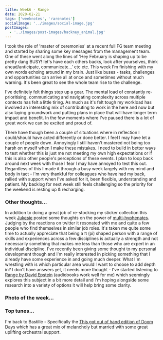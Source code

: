 ```yaml
---
title: Week6 - Range
date: 2020-02-21
tags: ['weeknotes', 'rarenotes']
socialImage: '../images/social-image.jpg'
postImages:
  - '../images/post-images/hackney_animal.jpg'
---
```



I took the role of 'master of ceremonies' at a recent full FG team meeting and started by sharing some key messages from the management team. One of these went along the lines of 'Hey February is shaping up to be pretty dang BUSY! let's have each others backs, look after yourselves, think ahead/anticipate, communicate...' etc etc. This week I'm finishing with my own words echoing around in my brain. Just like buses - tasks, challenges and opportunities can arrive all at once and sometimes without much warning. It's been great to see the whole team rise to the challenge.

I've definitely felt things step up a gear. The mental load of constantly re-prioritising, communicating and navigating complexity across multiple contexts has felt a little tiring. As much as it's felt tough my workload has involved an interesting mix of contributing to work in the here and now but also laying groundwork and putting plans in place that will have longer term impact and benefit. In the few moments where I've paused there is a lot of great work we can be excited and proud of.

There have though been a couple of situations where in reflection I could/should have acted differently or done better. I feel I may have let a couple of people down. Annoyingly I still haven't mastered not being too harsh on myself when I make these mistakes. I need to build in better ways to test whether this is just me not meeting my own high expectations or if this is also other people's perceptions of these events. I plan to loop back around next week with those I fear I may have annoyed to test this out. Regardless of this I made it through a busy week largely with my mind and body in tact - I'm very thankful for colleagues who have had my back, rallied with support when I've asked for it, been flexible, understanding and patient. My backlog for next week still feels challenging so the priority for the weekend is resting up & recharging.

### Other thoughts...

In addition to doing a great job of re-stocking my sticker collection this week [Jukesie](https://twitter.com/jukesie) posted some thoughts on the power of [multi-hyphenates](https://digitalbydefault.com/2020/02/12/multi-hyphenates/). Judging by the reactions on twitter it resonated with me and quite a few people who find themselves in similar job roles. It's taken me quite some time to actually appreciate that being a π (pi) shaped person with a range of skills and experiences across a few disciplines is actually a strength and not necessarily something that makes me less than those who are expert in an individual discipline. I've recently been giving some thought to my personal development though and I'm really interested in picking something that I already have some experience in and going much deeper. What I'm wrestling with is which particular area would I want to choose to add depth in? I don't have answers yet, it needs more thought - I've started listening to [Range by David Epstein](https://www.amazon.co.uk/Range-Generalists-Triumph-Specialized-World/dp/1509843493/ref=sr_1_1/) (audiobooks work well for me) which seemingly explores this subject in a bit more detail and I'm hoping alongside some research into a variety of options it will help bring some clarity.

### Photo of the week...

<GatsbyImage
  alt="only in hackney"
  title="only in hackney"
  image={getImage(props.data.mdx.frontmatter.postImages[0])}
  className="imageFull"
/>

### Top tunes...

I'm back to Bastille - Specifically the [This got out of hand edition of Doom Days](https://open.spotify.com/album/2ZTutAjJEBw4mA5t4Edg1d) which has a great mix of melancholy but married with some great uplifting orchestral support.
